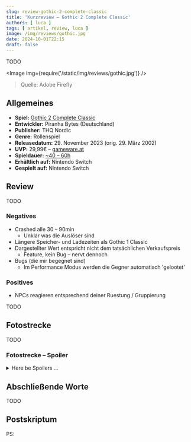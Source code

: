 ```yaml
---
slug: review-gothic-2-complete-classic
title: 'Kurzreview – Gothic 2 Complete Classic'
authors: [ luca ]
tags: [ artikel, review, luca ]
image: /img/reviews/gothic.jpg
date: 2024-10-01T22:15
draft: false
---
```



TODO

<Image img={require('/static/img/reviews/gothic.jpg')} />

> Quelle: Adobe Firefly

<!--truncate-->

## Allgemeines

- **Spiel:** [Gothic 2 Complete Classic](https://www.gameware.at/info/space/Gothic+II+Complete+Classic)
- **Entwickler:** Piranha Bytes (Deutschland)
- **Publisher:** THQ Nordic
- **Genre:** Rollenspiel
- **Releasedatum:** 29. November 2023 (orig. 29. März 2002)
- **UVP:** 29,99€ – [gameware.at](https://www.gameware.at/info/space/Gothic+Classic)
- **Spieldauer:** [~40 – 60h](https://howlongtobeat.com/game/4024)
- **Erhältlich auf:** Nintendo Switch
- **Gespielt auf:** Nintendo Switch

## Review

TODO

### Negatives

- Crashed alle 30 – 90min
    - Unklar was die Auslöser sind
- Längere Speicher- und Ladezeiten als Gothic 1 Classic
- Dargestellter Wert entspricht nicht dem tatsächlichen Verkaufspreis
  - Feature, kein Bug – nervt dennoch
- Bugs (die mir begegnet sind)
    - Im Performance Modus werden die Gegner automatisch 'gelootet'

### Positives

- NPCs reagieren entsprechend deiner Ruestung / Gruppierung

TODO

## Fotostrecke

TODO

### Fotostrecke – Spoiler

<details>
    <summary>Here be Spoilers …</summary>
    TODO
</details>

## Abschließende Worte

TODO

## Postskriptum

PS:
